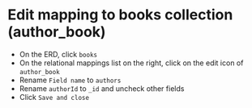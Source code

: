
# Edit mapping to books collection (author_book)

- On the ERD, click `books`
- On the relational mappings list on the right, click on the edit icon of `author_book`
- Rename `Field name` to `authors`
- Rename `authorId` to `_id` and uncheck other fields
- Click `Save and close`



<Screenshot url="https://www.mongodb.com/products/tools/relational-migrator" src="img/140-image-001.png" alt="Screenshot of the connect modal" />

